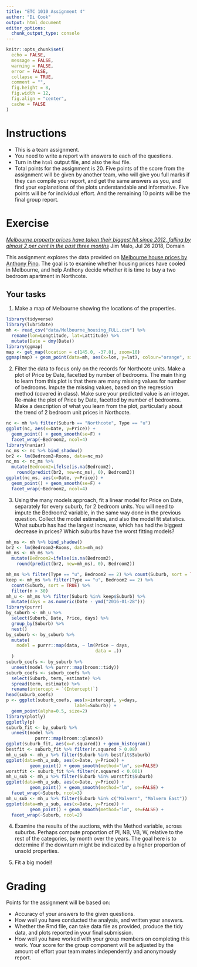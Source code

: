 ```yaml
---
title: "ETC 1010 Assignment 4"
author: "Di Cook"
output: html_document
editor_options: 
  chunk_output_type: console
---
```


```r
knitr::opts_chunk$set(
  echo = FALSE,
  message = FALSE,
  warning = FALSE,
  error = FALSE, 
  collapse = TRUE,
  comment = "",
  fig.height = 8,
  fig.width = 12,
  fig.align = "center",
  cache = FALSE
)
```

# Instructions

- This is a team assignment. 
- You need to write a report with answers to each of the questions. 
- Turn in the `html` output file, and also the `Rmd` file. 
- Total points for the assignment is 20. Five points of the score from the assignment will be given by another team, who will give you full marks if they can compile your report, and get the same answers as you, and find your explanations of the plots understandable and informative. Five points will be for individual effort. And the remaining 10 points will be the final group report.

# Exercise

*[Melbourne property prices have taken their biggest hit since 2012, falling by almost 2 per cent in the past three months](https://www.domain.com.au/news/melbourne-median-house-price-falls-to-882082-over-june-quarter-domain-group-report-20180726-h134ao-754199/)* Jim Malo, Jul 26 2018, Domain

This assignment explores the data provided on [Melbourne house prices by Anthony Pino](https://www.kaggle.com/anthonypino/melbourne-housing-market). The goal is to examine whether housing prices have cooled in Melbourne, and help Anthony decide whether it is time to buy a two bedroom apartment in Northcote. 

## Your tasks

1. Make a map of Melbourne showing the locations of the properties. 

```r
library(tidyverse)
library(lubridate)
mh <- read_csv("data/Melbourne_housing_FULL.csv") %>%
  rename(lon=Longtitude, lat=Lattitude) %>%
  mutate(Date = dmy(Date))
library(ggmap)
map <- get_map(location = c(145.0, -37.8), zoom=10)
ggmap(map) + geom_point(data=mh, aes(x=lon, y=lat), colour="orange", size=0.5, alpha=0.5)
```

2. Filter the data to focus only on the records for Northcote units. Make a plot of Price by Date, facetted by number of bedrooms. The main thing to learn from this plot is that there are many missing values for number of bedrooms. Impute the missing values, based on the regression method (covered in class). Make sure your predicted value is an integer. Re-make the plot of Price by Date, facetted by number of bedrooms. Make a description of what you learn from the plot, particularly about the trend of 2 bedroom unit prices in Northcote.

```r
nc <- mh %>% filter(Suburb == "Northcote", Type == "u")
ggplot(nc, aes(x=Date, y=Price)) + 
  geom_point() + geom_smooth(se=F) +
  facet_wrap(~Bedroom2, ncol=4) 
library(naniar)
nc_ms <- nc %>% bind_shadow()
br2 <- lm(Bedroom2~Rooms, data=nc_ms)
nc_ms <- nc_ms %>%
  mutate(Bedroom2=ifelse(is.na(Bedroom2),
    round(predict(br2, new=nc_ms), 0), Bedroom2))
ggplot(nc_ms, aes(x=Date, y=Price)) + 
  geom_point() + geom_smooth(se=F) +
  facet_wrap(~Bedroom2, ncol=4) 
```

3. Using the many models approach, fit a linear model for Price on Date, separately for every suburb, for 2 bedroom units. You will need to impute the Bedroom2 variable, in the same way done in the previous question. Collect the model estimates, and also the model fit statistics. What suburb has had the largest increase, which has had the biggest decrease in prices? Which suburbs have the worst fitting models?

```r
mh_ms <- mh %>% bind_shadow()
br2 <- lm(Bedroom2~Rooms, data=mh_ms)
mh_ms <- mh_ms %>%
  mutate(Bedroom2=ifelse(is.na(Bedroom2),
    round(predict(br2, new=mh_ms), 0), Bedroom2))

mh_ms %>% filter(Type == "u", Bedroom2 == 2) %>% count(Suburb, sort = TRUE) %>% ggplot(aes(x=n)) + geom_histogram()
keep <- mh_ms %>% filter(Type == "u", Bedroom2 == 2) %>% 
  count(Suburb, sort = TRUE) %>%
  filter(n > 30)
mh_u <- mh_ms %>% filter(Suburb %in% keep$Suburb) %>%
  mutate(days = as.numeric(Date - ymd("2016-01-28")))
library(purrr)
by_suburb <- mh_u %>% 
  select(Suburb, Date, Price, days) %>%
  group_by(Suburb) %>% 
  nest()
by_suburb <- by_suburb %>% 
  mutate(
    model = purrr::map(data, ~ lm(Price ~ days, 
                                  data = .))
  )
suburb_coefs <- by_suburb %>% 
  unnest(model %>% purrr::map(broom::tidy))
suburb_coefs <- suburb_coefs %>% 
  select(Suburb, term, estimate) %>% 
  spread(term, estimate) %>%
  rename(intercept = `(Intercept)`)
head(suburb_coefs)
p <- ggplot(suburb_coefs, aes(x=intercept, y=days, 
                          label=Suburb)) +
  geom_point(alpha=0.5, size=2) 
library(plotly)
ggplotly(p)
suburb_fit <- by_suburb %>% 
  unnest(model %>% 
           purrr::map(broom::glance))
ggplot(suburb_fit, aes(x=r.squared)) + geom_histogram()
bestfit <- suburb_fit %>% filter(r.squared > 0.08)
mh_u_sub <- mh_u %>% filter(Suburb %in% bestfit$Suburb)
ggplot(data=mh_u_sub, aes(x=Date, y=Price)) + 
         geom_point() + geom_smooth(method="lm", se=FALSE)
worstfit <- suburb_fit %>% filter(r.squared < 0.001)
mh_u_sub <- mh_u %>% filter(Suburb %in% worstfit$Suburb)
ggplot(data=mh_u_sub, aes(x=Date, y=Price)) + 
         geom_point() + geom_smooth(method="lm", se=FALSE) +
  facet_wrap(~Suburb, ncol=3)
mh_u_sub <- mh_u %>% filter(Suburb %in% c("Malvern", "Malvern East"))
ggplot(data=mh_u_sub, aes(x=Date, y=Price)) + 
         geom_point() + geom_smooth(method="lm", se=FALSE) +
  facet_wrap(~Suburb, ncol=2)

```

4. Examine the results of the auctions, with the Method variable, across suburbs. Perhaps compute proportion of PI, NB, VB, W, relative to the rest of the categories, by month over the years. The goal here is to determine if the downturn might be indicated by a higher proportion of unsold properties. 

5. Fit a big model!

# Grading

Points for the assignment will be based on:

- Accuracy of your answers to the given questions. 
- How well you have conducted the analysis, and written your answers. 
- Whether the Rmd file, can take data file as provided, produce the tidy data, and plots reported in your final submission.
- How well you have worked with your group members on completing this work. Your score for the group component will be adjusted by the amount of effort your team mates independently and anonymously report. 
